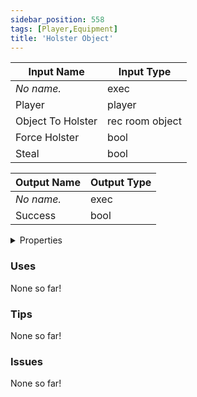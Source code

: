 ```yaml
---
sidebar_position: 558
tags: [Player,Equipment]
title: 'Holster Object'
---
```






<IChip uuid="d619a625-f624-491a-9f53-3bf969f1ae14"/>

| Input Name | Input Type |
|-----------|-----------|
| *No name.* | exec |
| Player | player |
| Object To Holster | rec room object |
| Force Holster | bool |
| Steal | bool |

| Output Name | Output Type |
|-----------|-----------|
| *No name.* | exec |
| Success | bool |


<details>
  <summary>Properties</summary>
  <div>
    <div>
    <table>
      <thead>
        <tr>
          <th>Is beta required?</th>
          <th>No</th>
        </tr>
        <tr>
          <th>Is this chip a trolling risk?</th>
          <th>No</th>
        </tr>
        <tr>
          <th>Is this chip a role assignment risk?</th>
          <th>No</th>
        </tr>
        <tr>
          <th>Chip UUID</th>
          <th>d619a625-f624-491a-9f53-3bf969f1ae14</th>
        </tr>
        <tr>
          <th>Room availability</th>
          <th>Available everywhere</th>
        </tr>
      </thead>
    </table>
    </div>
  </div>
</details>

### Uses

None so far!

### Tips

None so far!

### Issues

None so far!